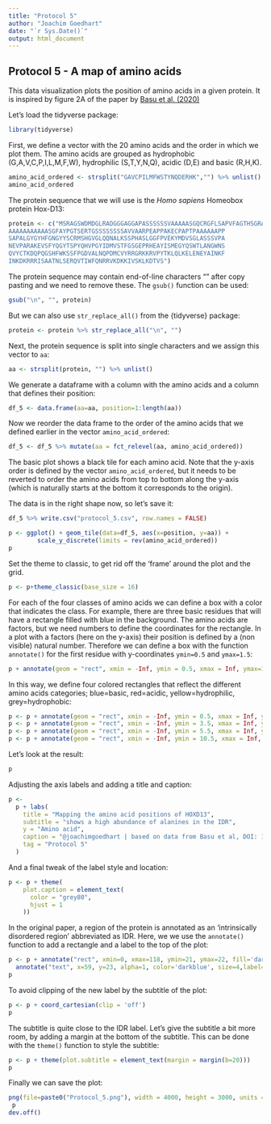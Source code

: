 ```yaml
---
title: "Protocol 5"
author: "Joachim Goedhart"
date: "`r Sys.Date()`"
output: html_document
---
```


## Protocol 5 - A map of amino acids {#protocol-5}

This data visualization plots the position of amino acids in a given protein. It is inspired by figure 2A of the paper by [Basu et al. (2020)](https://www.sciencedirect.com/science/article/pii/S0092867420304815)

Let's load the tidyverse package:
```r
library(tidyverse)
```

First, we define a vector with the 20 amino acids and the order in which we plot them. The amino acids are grouped as hydrophobic (G,A,V,C,P,I,L,M,F,W), hydrophilic (S,T,Y,N,Q), acidic (D,E) and basic (R,H,K).

```r
amino_acid_ordered <- strsplit("GAVCPILMFWSTYNQDERHK","") %>% unlist()
amino_acid_ordered
```

The protein sequence that we will use is the _Homo sapiens_ Homeobox protein Hox-D13:

```r
protein <- c("MSRAGSWDMDGLRADGGGAGGAPASSSSSSVAAAAASGQCRGFLSAPVFAGTHSGRAAAA
AAAAAAAAAAASGFAYPGTSERTGSSSSSSSSAVVAARPEAPPAKECPAPTPAAAAAAPP
SAPALGYGYHFGNGYYSCRMSHGVGLQQNALKSSPHASLGGFPVEKYMDVSGLASSSVPA
NEVPARAKEVSFYQGYTSPYQHVPGYIDMVSTFGSGEPRHEAYISMEGYQSWTLANGWNS
QVYCTKDQPQGSHFWKSSFPGDVALNQPDMCVYRRGRKKRVPYTKLQLKELENEYAINKF
INKDKRRRISAATNLSERQVTIWFQNRRVKDKKIVSKLKDTVS")
```

The protein sequence may contain end-of-line characters "\n" after copy pasting and we need to remove these. The `gsub()` function can be used:

```r
gsub("\n", "", protein)
```

But we can also use `str_replace_all()` from the {tidyverse} package:

```r
protein <- protein %>% str_replace_all("\n", "")
```

Next, the protein sequence is split into single characters and we assign this vector to `aa`:

```r
aa <- strsplit(protein, "") %>% unlist()
```

We generate a dataframe with a column with the amino acids and a column that defines their position:

```r
df_5 <- data.frame(aa=aa, position=1:length(aa))
```

Now we reorder the data frame to the order of the amino acids that we defined earlier in the vector `amino_acid_ordered`:

```r
df_5 <- df_5 %>% mutate(aa = fct_relevel(aa, amino_acid_ordered))
```

The basic plot shows a black tile for each amino acid. Note that the y-axis order is defined by the vector `amino_acid_ordered`, but it needs to be reverted to order the amino acids from top to bottom along the y-axis (which is naturally starts at the bottom it corresponds to the origin).

The data is in the right shape now, so let's save it:

```r
df_5 %>% write.csv("protocol_5.csv", row.names = FALSE)
```


```r
p <- ggplot() + geom_tile(data=df_5, aes(x=position, y=aa)) +
        scale_y_discrete(limits = rev(amino_acid_ordered))
p
```

Set the theme to classic, to get rid off the 'frame' around the plot and the grid.

```r
p <- p+theme_classic(base_size = 16)
```

For each of the four classes of amino acids we can define a box with a color that indicates the class. For example, there are three basic residues that will have a rectangle filled with blue in the background. The amino acids are factors, but we need numbers to define the coordinates for the rectangle. In a plot with a factors (here on the y-axis) their position is defined by a (non visible) natural number. Therefore we can define a box with the function `annotate()` for the first residue with y-coordinates `ymin=0.5` and `ymax=1.5`:

```r
p + annotate(geom = "rect", xmin = -Inf, ymin = 0.5, xmax = Inf, ymax=1.5, fill='blue', alpha=0.4)
```
In this way, we define four colored rectangles that reflect the different amino acids categories; blue=basic, red=acidic, yellow=hydrophilic, grey=hydrophobic:

```r
p <- p + annotate(geom = "rect", xmin = -Inf, ymin = 0.5, xmax = Inf, ymax=3.5, fill='blue', alpha=0.15)
p <- p + annotate(geom = "rect", xmin = -Inf, ymin = 3.5, xmax = Inf, ymax=5.5, fill='red', alpha=0.15)
p <- p + annotate(geom = "rect", xmin = -Inf, ymin = 5.5, xmax = Inf, ymax=10.5, fill='yellow', alpha=0.15)
p <- p + annotate(geom = "rect", xmin = -Inf, ymin = 10.5, xmax = Inf, ymax=20.5, fill='black', alpha=0.15)
```

Let's look at the result:

```r
p
```

Adjusting the axis labels and adding a title and caption:

```r
p <-
  p + labs(
    title = "Mapping the amino acid positions of HOXD13",
    subtitle = "shows a high abundance of alanines in the IDR",
    y = "Amino acid",
    caption = "@joachimgoedhart | based on data from Basu et al, DOI: 10.1016/j.cell.2020.04.018",
    tag = "Protocol 5"
  )
```

And a final tweak of the label style and location:

```r
p <- p + theme(
    plot.caption = element_text(
      color = "grey80",
      hjust = 1
    ))

```


In the original paper, a region of the protein is annotated as an 'intrinsically disordered region' abbreviated as IDR. Here, we we use the `annotate()` function to add a rectangle and a label to the top of the plot:


```r
p <- p + annotate("rect", xmin=0, xmax=118, ymin=21, ymax=22, fill='darkblue') +
  annotate("text", x=59, y=23, alpha=1, color='darkblue', size=4,label='IDR')
p
```

To avoid clipping of the new label by the subtitle of the plot:

```r
p <- p + coord_cartesian(clip = 'off')
p
```

The subtitle is quite close to the IDR label. Let's give the subtitle a bit more room, by adding a margin at the bottom of the subtitle. This can be done with the `theme()` function to style the subtitle:

```r
p <- p + theme(plot.subtitle = element_text(margin = margin(b=20)))
p
```

Finally we can save the plot:

```r
png(file=paste0("Protocol_5.png"), width = 4000, height = 3000, units = "px", res = 400)
 p
dev.off()
```

